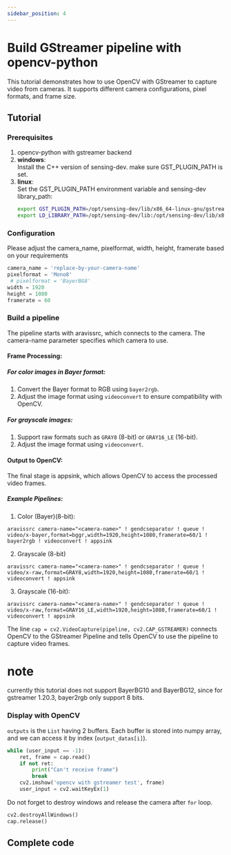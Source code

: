 ```yaml
---
sidebar_position: 4
---
```



# Build GStreamer pipeline with opencv-python 


This tutorial demonstrates how to use OpenCV with GStreamer to capture video from cameras. It supports different camera configurations, pixel formats, and frame size.

## Tutorial


### Prerequisites
1. opencv-python with gstreamer backend
3. **windows**:  
    Install the C++ version of sensing-dev. make sure GST_PLUGIN_PATH is set.
3. **linux**:  
   Set the GST_PLUGIN_PATH environment variable and sensing-dev library_path:
   ```bash
   export GST_PLUGIN_PATH=/opt/sensing-dev/lib/x86_64-linux-gnu/gstreamer-1.0
   export LD_LIBRARY_PATH=/opt/sensing-dev/lib:/opt/sensing-dev/lib/x86_64-linux-gnu:$LD_LIBRARY_PATH
   ```


### Configuration
Please adjust the camera_name, pixelformat, width, height, framerate based on your requirements
   ```python
  camera_name = 'replace-by-your-camera-name'
  pixelformat = 'Mono8'
    # pixelformat = 'BayerBG8'
  width = 1920
  height = 1080
  framerate = 60
   ```

### Build a pipeline

The pipeline starts with aravissrc, which connects to the camera.
The camera-name parameter specifies which camera to use.
#### Frame Processing:

##### For color images in Bayer format:
1. Convert the Bayer format to RGB using `bayer2rgb`.
2. Adjust the image format using `videoconvert` to ensure compatibility with OpenCV.

##### For grayscale images:
1. Support raw formats such as `GRAY8` (8-bit) or `GRAY16_LE` (16-bit).
2. Adjust the image format using `videoconvert`.

#### Output to OpenCV:

The final stage is appsink, which allows OpenCV to access the processed video frames.

##### Example Pipelines:
1. Color (Bayer)(8-bit):

```
aravissrc camera-name="<camera-name>" ! gendcseparator ! queue ! video/x-bayer,format=bggr,width=1920,height=1080,framerate=60/1 ! bayer2rgb ! videoconvert ! appsink
```

2. Grayscale (8-bit)


```
aravissrc camera-name="<camera-name>" ! gendcseparator ! queue ! video/x-raw,format=GRAY8,width=1920,height=1080,framerate=60/1 ! videoconvert ! appsink
```

3. Grayscale (16-bit):

```
aravissrc camera-name="<camera-name>" ! gendcseparator ! queue ! video/x-raw,format=GRAY16_LE,width=1920,height=1080,framerate=60/1 ! videoconvert ! appsink
```

The line `cap = cv2.VideoCapture(pipeline, cv2.CAP_GSTREAMER)` connects OpenCV to the GStreamer Pipeline and tells OpenCV to use the pipeline to capture video frames.



# note
currently this tutorial does not support BayerBG10 and BayerBG12, since for gstreamer 1.20.3, bayer2rgb only support 8 bits.


### Display with OpenCV

`outputs` is the `List` having 2 buffers. Each buffer is stored into numpy array, and we can access it by index (`output_datas[i]`).
```python
while (user_input == -1):
    ret, frame = cap.read()
    if not ret:
        print("Can't receive frame")
        break
    cv2.imshow('opencv with gstreamer test', frame)
    user_input = cv2.waitKeyEx(1)

```
Do not forget to destroy windows and release the camera after `for` loop.

```python
cv2.destroyAllWindows()
cap.release()
```
## Complete code


<GenerateTutorialLink language="python" tag={tutorial_version} tutorialfile="gstreamer/tutorial1_display" />